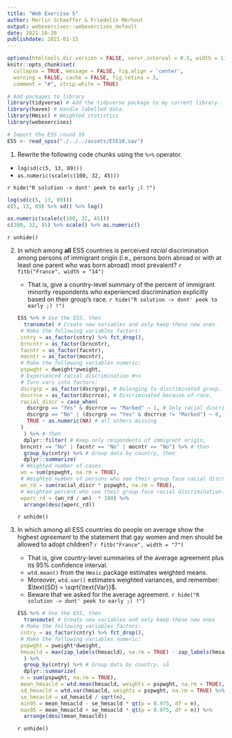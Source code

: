 ```yaml
---
title: "Web Exercise 5"
author: Merlin Schaeffer & Friedolin Merhout
output: webexercises::webexercises_default
date: 2021-10-20
publishdate: 2021-01-15
---
```


```r
options(htmltools.dir.version = FALSE, servr.interval = 0.5, width = 115, digits = 2)
knitr::opts_chunk$set(
  collapse = TRUE, message = FALSE, fig.align = 'center',
  warning = FALSE, cache = FALSE, fig.retina = 3,
  comment = "#", strip.white = TRUE)

# Add packages to library
library(tidyverse) # Add the tidyverse package to my current library.
library(haven) # Handle labelled data.
library(Hmisc) # Weighted statistics
library(webexercises)

# Import the ESS round 10
ESS <- read_spss("./../../assets/ESS10.sav")
```

1. Rewrite the following code chunks using the `%>%` operator.
  + `log(sd(c(5, 13, 89)))`
  + `as.numeric(scale(c(100, 32, 45)))`
  
`r hide("R solution -> dont' peek to early ;) !")`
```r
log(sd(c(5, 13, 89)))
c(5, 13, 89) %>% sd() %>% log()

as.numeric(scale(c(100, 32, 45)))
c(100, 32, 45) %>% scale() %>% as.numeric()
```
`r unhide()`

2. In which among **all** ESS countries is perceived *racial* discrimination among persons of immigrant origin (i.e., persons born abroad or with at least one parent who was born abroad) most prevalent? `r fitb("France", width = "14")`
    + That is, give a country-level summary of the percent of immigrant minority respondents who experienced discrimination explicitly based on their group's race. 
`r hide("R solution -> dont' peek to early ;) !")`
```r
ESS %>% # Use the ESS, then
  transmute( # Create new variables and only keep these new ones
    # Make the following variables factors:
    cntry = as_factor(cntry) %>% fct_drop(), 
    brncntr = as_factor(brncntr),
    facntr = as_factor(facntr),
    mocntr = as_factor(mocntr),
    # Make the following variables numeric:
    pspwght = dweight*pweight,
    # Experienced racial discrimination #<<
    # Turn vars into factors:
    dscrgrp = as_factor(dscrgrp), # Belonging to discriminated group.
    dscrrce = as_factor(dscrrce), # Discriminated because of race.
    racial_discr = case_when(
      dscrgrp == "Yes" & dscrrce == "Marked" ~ 1, # Only racial discrimination counts as 1 #<<
      dscrgrp == "No" | (dscrgrp == "Yes" & dscrrce != "Marked") ~ 0, # No, or all other forms of discr. count as 0 #<<
      TRUE ~ as.numeric(NA) # all others missing
    ) 
  ) %>% # then
  dplyr::filter( # Keep only respondents of immigrant origin,
    brncntr == "No" | facntr == "No" | mocntr == "No") %>% # then
  group_by(cntry) %>% # Group data by country, then
  dplyr::summarize(
    # Weighted number of cases.
    wn = sum(pspwght, na.rm = TRUE), 
    # Weighted number of persons who see their group face racial discrimination.
    wn_rd = sum(racial_discr * pspwght, na.rm = TRUE), 
    # Weighted percent who see their group face racial discrimination.
    wperc_rd = (wn_rd / wn)  * 100) %>%
  arrange(desc(wperc_rd))
```
`r unhide()`

3. In which among all ESS countries do people on average show the highest *agreement* to the statement that gay women and men should be allowed to adopt children? `r fitb("France", width = "7")`
    + That is, give country-level summaries of the average agreement plus its 95% confidence interval. 
    + `wtd.mean()` from the `Hmsic` package estimates weighted means. 
    + Moreover, `wtd.var()` estimates weighted variances, and remember: $\text{SD} = \sqrt{\text{Var}}$.
    + Beware that we asked for the average agreement.
`r hide("R solution -> dont' peek to early ;) !")`
```r
ESS %>% # Use the ESS, then
  transmute( # Create new variables and only keep these new ones
    # Make the following variables factors:
    cntry = as_factor(cntry) %>% fct_drop(), 
    # Make the following variables numeric:
    pspwght = pweight*dweight,
    hmsacld = max(zap_labels(hmsacld), na.rm = TRUE) - zap_labels(hmsacld), #<<
  ) %>%
  group_by(cntry) %>% # Group data by country, så
  dplyr::summarize(
    n = sum(pspwght, na.rm = TRUE),
    mean_hmsacld = wtd.mean(hmsacld, weights = pspwght, na.rm = TRUE),
    sd_hmsacld = wtd.var(hmsacld, weights = pspwght, na.rm = TRUE) %>% sqrt(),
    se_hmsacld = sd_hmsacld / sqrt(n),
    min95 = mean_hmsacld - se_hmsacld * qt(p = 0.975, df = n),
    max95 = mean_hmsacld + se_hmsacld * qt(p = 0.975, df = n)) %>%
  arrange(desc(mean_hmsacld))
```
`r unhide()`
